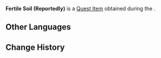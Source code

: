 {{Item Infobox
|id           = 101914
|image        = Item Parcel.png
|type         = Quest Items
|description  = You can't tell whether this soil is fertile or not.<br>What will [[Akim]] use this for?
|source1      = [[The Other Applications of Concresoil]]
}}
'''Fertile Soil (Reportedly)''' is a [[Quest Item]] obtained during the {{Quest|The Other Applications of Concresoil}}.
<!--
==Location==
<gallery>

</gallery>
-->
==Other Languages==
{{Other Languages
|en      = Fertile Soil (Reportedly)
|zhs     = 据说很肥沃的泥土
|zhs_rm  = Jùshuō Hěn Féiwò de Nítǔ
|zht     = 據說很肥沃的泥土
|zht_rm  = Jùshuō Hěn Féiwò de Nítǔ
|ja      = 肥沃な土？
|ja_rm   = Hiyoku-na Tsuchi?
|ko      = 비옥하다는 소문이 도는 진흙
|ko_rm   = Biokhadaneun Somun-i Doneun Jinheuk
|es      = Barro aparentemente muy fértil
|fr      = Terre supposément fertile
|ru      = Якобы плодородная земля
|th      = ดินที่ว่ากันว่าอุดมสมบูรณ์มาก
|th_rm   = 
|vi      = Bùn Đất Nghe Nói Rất Màu Mỡ
|de      = Angeblich sehr fruchtbarer Lehm
|id      = Konon Katanya Tanah Gembur
|pt      = Barro Aparentemente Fértil
|tr      = Verimli Toprak (Sözde)
|it      = Terra (presumibilmente) fertile
}}

==Change History==
{{Change History|3.0}}